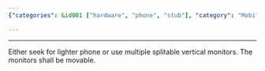 ```yaml
---
{"categories": &id001 ["hardware", "phone", "stub"], "category": "Mobile Phones", "date": "2021-12-28 12:46:15", "description": "To enhance your viewing experience, consider opting for a lightweight phone or utilizing multiple, adjustable vertical monitors.", "tags": *id001, "title": "The phone"}

---
```


------
Either seek for lighter phone or use multiple splitable vertical monitors. The monitors shall be movable.
